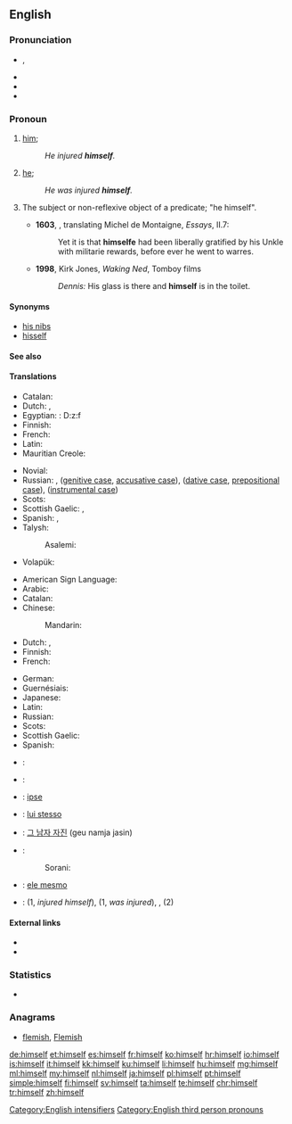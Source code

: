 ==English==

===Pronunciation===
* {{IPA|/hɪmˈsɛlf/}}, {{X-SAMPA|/hIm"sElf/}}
* {{audio|en-us-himself.ogg|Audio (US)}}
* {{rhymes|ɛlf}}
* {{hyphenation|him|self}}

===Pronoun===
{{en-pron|reflexive form of|he|desc=the third person singular, masculine, personal pronoun|Feminine|herself|neuter (nonhuman)|itself|neuter (human)|himself|plural|themselves}}

# {{context|reflexive|lang=en}} [[him]]; {{non-gloss definition|the male object of a verb or preposition that also appears as the subject}}
#: ''He injured '''himself'''.''
# {{context|emphatic|lang=en}} [[he]]; {{non-gloss definition|used as an intensifier, often to emphasize that the referent is the exclusive participant in the predicate}}
#: ''He was injured '''himself'''.''
# {{context|now|_|archaic|_|or|_|nonstandard|lang=en}} The subject or non-reflexive object of a predicate; "he himself".
#* '''1603''', {{w|John Florio}}, translating Michel de Montaigne, ''Essays'', II.7:
#*: Yet it is that '''himselfe''' had been liberally gratified by his Unkle with militarie rewards, before ever he went to warres.
#* '''1998''', Kirk Jones, ''Waking Ned'', Tomboy films
#*: ''Dennis:'' His glass is there and '''himself''' is in the toilet.

====Synonyms====
* [[his nibs]]
* [[hisself]]

====See also====
{{English personal pronouns}}

====Translations====
{{trans-top|(reflexive) male person as the previously mentioned object}}
* Catalan: {{t+|ca|es}}
* Dutch: {{t+|nl|zich}},  {{t+|nl|zichzelf}}
* Egyptian: {{tø|egy|ḏzf|sc=Egyp}}: <hiero>D:z:f</hiero>
* Finnish: {{t+|fi|itsensä}}
* French: {{t+|fr|lui-même}}
* Latin: {{t+|la|ipse}}
* Mauritian Creole: {{tø|mfe|limem}}
{{trans-mid}}
* Novial: {{tø|nov|se}}
* Russian: {{t+|ru|сам|m|tr=sam}}, {{t+|ru|себя|tr=sebjá}} ([[genitive case]], [[accusative case]]), {{t+|ru|себе|tr=sebé}} ([[dative case]], [[prepositional case]]), {{t+|ru|собой|tr=sobój}} ([[instrumental case]])
* Scots: {{tø|sco|himsel}}
* Scottish Gaelic: {{t-|gd|e}} {{qualifier|non-emphatic}}, {{t-|gd|esan}} {{qualifier|emphatic}}
* Spanish: {{t-|es|él mismo}}, {{t-|es|sí mismo}}
* Talysh:
*: Asalemi: {{qualifier|for all persons}} {{tø|tly|اشتن|tr=əštan}}
* Volapük: {{t-|vo|oki}}
{{trans-bottom}}

{{trans-top|(emphatic, exclusive) he}}
* American Sign Language: {{tø|ase|A@Chesthigh SmallFrontandback}}
* Arabic: {{t-|ar|نفسه|m|tr=nafsáhu}}
* Catalan: {{t-|ca|mateix}}
* Chinese:
*: Mandarin: {{t|cmn|他自己|tr=tā zìjǐ|sc=Hani}}
* Dutch: {{t+|nl|zelf}},  {{t+|nl|hijzelf}}
* Finnish: {{t+|fi|itse}}
* French: {{t+|fr|lui-même}}
{{trans-mid}}
* German: {{t-|de|er selbst}}
* Guernésiais: {{tø|roa-grn|li-mesme}}
* Japanese: {{t-|ja|彼自身|m|tr=かれじしん, kare-jishin}}
* Latin: {{t+|la|ipse}}
* Russian: {{t-|ru|он сам|m|tr=on sam}}
* Scots: {{tø|sco|himsel}}
* Scottish Gaelic: {{t-|gd|esan}}
* Spanish: {{t-|es|él mismo}}
{{trans-bottom}}

{{checktrans-top}}
* {{ttbc|cs}}: {{t+|cs|sám|m}}
* {{ttbc|hu}}: {{t+|hu|maga}}
* {{ttbc|ia}}: [[ipse]]
* {{ttbc|it}}: [[lui stesso]]
{{trans-mid}}
* {{ttbc|ko}}: [[그 남자 자진]] (geu namja jasin)
* {{ttbc|ku}}:
*: Sorani: {{t-|ku|خۆی|tr=xoi|sc=ku-Arab}}
* {{ttbc|pt}}: [[ele mesmo]]
* {{ttbc|sv}}: {{t-|sv|sig själv}} (1, ''injured himself''), {{t+|sv|själv}} (1, ''was injured''), {{t-|sv|honom själv}}, {{t-|sv|han själv}} (2)
{{trans-bottom}}

====External links====
* {{R:Webster 1913}}
* {{R:Century 1911}}

===Statistics===
* {{rank|being|day|through|116|himself|go|how|long}}

===Anagrams===
* [[flemish#English|flemish]], [[Flemish#English|Flemish]]

[[Category:English intensifiers]]
[[Category:English third person pronouns]]

[[de:himself]]
[[et:himself]]
[[es:himself]]
[[fr:himself]]
[[ko:himself]]
[[hr:himself]]
[[io:himself]]
[[is:himself]]
[[it:himself]]
[[kk:himself]]
[[ku:himself]]
[[li:himself]]
[[hu:himself]]
[[mg:himself]]
[[ml:himself]]
[[my:himself]]
[[nl:himself]]
[[ja:himself]]
[[pl:himself]]
[[pt:himself]]
[[simple:himself]]
[[fi:himself]]
[[sv:himself]]
[[ta:himself]]
[[te:himself]]
[[chr:himself]]
[[tr:himself]]
[[zh:himself]]